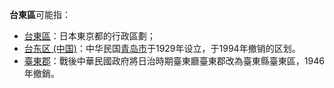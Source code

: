 '''台東區'''可能指：
*[[台東區|台東區]]：日本東京都的行政區劃；
*[[台东区_(中国)|台东区 (中国)]]：中华民国[[青岛市|青岛市]]于1929年设立，于1994年撤销的区划。
*[[臺東郡|臺東郡]]：戰後中華民國政府將日治時期臺東廳臺東郡改為臺東縣臺東區，1946年撤銷。

{{消歧义|cat=三字区名消歧义}}